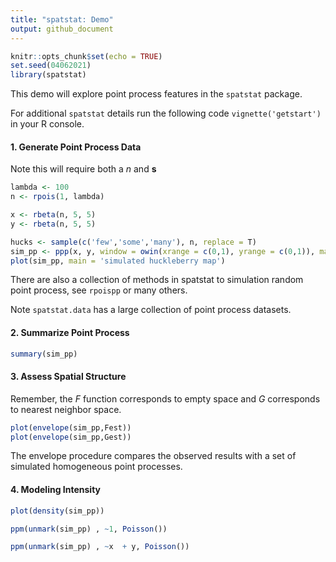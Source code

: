 ```yaml
---
title: "spatstat: Demo"
output: github_document
---
```


```r
knitr::opts_chunk$set(echo = TRUE)
set.seed(04062021)
library(spatstat)
```

This demo will explore point process features in the `spatstat` package.

For additional `spatstat` details run the following code `vignette('getstart')` in your R console.

#### 1. Generate Point Process Data

Note this will require both a $n$ and $\boldsymbol{s}$

```r
lambda <- 100
n <- rpois(1, lambda)

x <- rbeta(n, 5, 5)
y <- rbeta(n, 5, 5)

hucks <- sample(c('few','some','many'), n, replace = T)
sim_pp <- ppp(x, y, window = owin(xrange = c(0,1), yrange = c(0,1)), marks = hucks)
plot(sim_pp, main = 'simulated huckleberry map')
```

There are also a collection of methods in spatstat to simulation random point process, see `rpoispp` or many others.

Note `spatstat.data` has a large collection of point process datasets.

#### 2. Summarize Point Process

```r
summary(sim_pp)
```


#### 3. Assess Spatial Structure

Remember, the $F$ function corresponds to empty space and $G$ corresponds to nearest neighbor space.

```r
plot(envelope(sim_pp,Fest))
plot(envelope(sim_pp,Gest))
```

The envelope procedure compares the observed results with a set of simulated homogeneous point processes.

#### 4. Modeling Intensity

```r
plot(density(sim_pp))

ppm(unmark(sim_pp) , ~1, Poisson())

ppm(unmark(sim_pp) , ~x  + y, Poisson())
  
```

